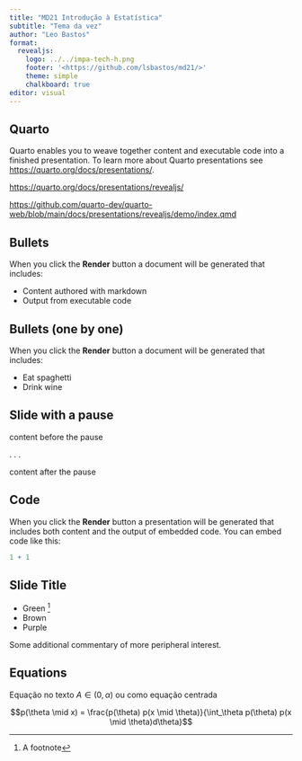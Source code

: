 ```yaml
---
title: "MD21 Introdução à Estatística"
subtitle: "Tema da vez"
author: "Leo Bastos"
format: 
  revealjs:
    logo: ../../impa-tech-h.png
    footer: '<https://github.com/lsbastos/md21/>'
    theme: simple
    chalkboard: true
editor: visual
---
```


## Quarto

Quarto enables you to weave together content and executable code into a finished presentation. To learn more about Quarto presentations see <https://quarto.org/docs/presentations/>.

<https://quarto.org/docs/presentations/revealjs/>

<https://github.com/quarto-dev/quarto-web/blob/main/docs/presentations/revealjs/demo/index.qmd>

## Bullets

When you click the **Render** button a document will be generated that includes:

-   Content authored with markdown
-   Output from executable code

## Bullets (one by one)

When you click the **Render** button a document will be generated that includes:

::: incremental
-   Eat spaghetti
-   Drink wine
:::

## Slide with a pause

content before the pause

. . .

content after the pause

## Code

When you click the **Render** button a presentation will be generated that includes both content and the output of embedded code. You can embed code like this:

```r
1 + 1
```

## Slide Title

-   Green [^1]
-   Brown
-   Purple

[^1]: A footnote

::: aside
Some additional commentary of more peripheral interest.
:::

## Equations

Equação no texto $A \in (0,\alpha)$ ou como equação centrada

$$p(\theta \mid x) = \frac{p(\theta) p(x \mid \theta)}{\int_\theta p(\theta) p(x \mid \theta)d\theta}$$
